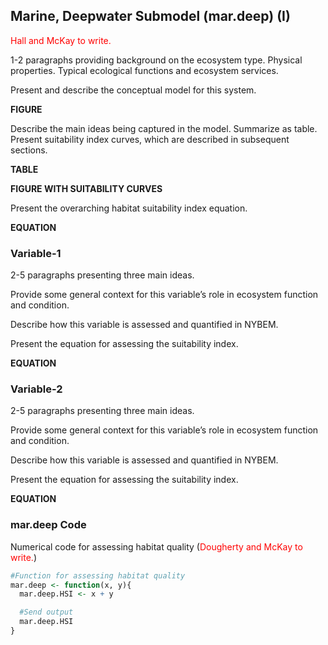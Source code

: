 ## Marine, Deepwater Submodel (mar.deep) (I)

<span style="color: red;">Hall and McKay to write.</span>


1-2 paragraphs providing background on the ecosystem type. Physical properties. Typical ecological functions and ecosystem services.

Present and describe the conceptual model for this system.

**FIGURE**


Describe the main ideas being captured in the model. Summarize as table. Present suitability index curves, which are described in subsequent sections.

**TABLE**

**FIGURE WITH SUITABILITY CURVES**

Present the overarching habitat suitability index equation.

**EQUATION**


### Variable-1

2-5 paragraphs presenting three main ideas.

Provide some general context for this variable's role in ecosystem function and condition.  

Describe how this variable is assessed and quantified in NYBEM.

Present the equation for assessing the suitability index.

**EQUATION**

### Variable-2

2-5 paragraphs presenting three main ideas.

Provide some general context for this variable's role in ecosystem function and condition.  

Describe how this variable is assessed and quantified in NYBEM.

Present the equation for assessing the suitability index.

**EQUATION**


### mar.deep Code

Numerical code for assessing habitat quality (<span style="color: red;">Dougherty and McKay to write.</span>)


```{r echo=TRUE}
#Function for assessing habitat quality
mar.deep <- function(x, y){
  mar.deep.HSI <- x + y

  #Send output
  mar.deep.HSI
}
```
